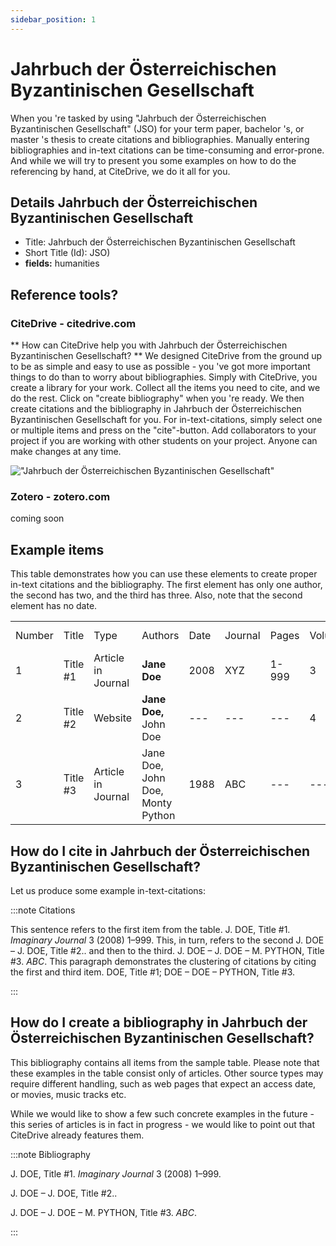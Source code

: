 ```yaml
---
sidebar_position: 1
---
```


# Jahrbuch der Österreichischen Byzantinischen Gesellschaft

When you 're tasked by using "Jahrbuch der Österreichischen Byzantinischen Gesellschaft" (JSO) for your term paper, bachelor 's, or master 's thesis to create citations and bibliographies.
Manually entering bibliographies and in-text citations can be time-consuming and error-prone. And while we will try to present you some examples on how to do the referencing by hand, at CiteDrive, we do it all for you.

## Details  Jahrbuch der Österreichischen Byzantinischen Gesellschaft
* Title: Jahrbuch der Österreichischen Byzantinischen Gesellschaft
* Short Title (Id): JSO)
* **fields:** humanities

## Reference tools?
### CiteDrive - citedrive.com
** How can CiteDrive help you with Jahrbuch der Österreichischen Byzantinischen Gesellschaft? **
We designed CiteDrive from the ground up to be as simple and easy to use as possible - you 've got more important things to do than to worry about bibliographies. Simply with CiteDrive, you create a library for your work. Collect all the items you need to cite, and we do the rest. Click on "create bibliography" when you 're ready. We then create citations and the bibliography in Jahrbuch der Österreichischen Byzantinischen Gesellschaft for you. For in-text-citations, simply select one or multiple items and press on the "cite"-button. Add collaborators to your project if you are working with other students on your project. Anyone can make changes at any time.


!["Jahrbuch der Österreichischen Byzantinischen Gesellschaft"](images/jahrbuch-der-osterreichischen-byzantinischen-gesellschaft.svg "Choose Jahrbuch der Österreichischen Byzantinischen Gesellschaft in the CiteDrive App")

### Zotero - zotero.com

coming soon

## Example items

This table demonstrates how you can use these elements to create proper in-text citations and the bibliography. The first element has only one author, the second has two, and the third has three. Also, note that the second element has no date.


<table>
  <tr>
   <td>Number
   </td>
   <td>Title
   </td>
   <td>Type
   </td>
   <td>Authors
   </td>
   <td>Date
   </td>
   <td>Journal
   </td>
   <td>Pages
   </td>
   <td>Volume
   </td>
   <td>Issue
   </td>
   <td>Access Date
   </td>
  </tr>
  <tr>
   <td>1
   </td>
   <td>Title #1
   </td>
   <td>Article in Journal
   </td>
   <td><strong>Jane Doe</strong>
   </td>
   <td>2008
   </td>
   <td>XYZ
   </td>
   <td>1-999
   </td>
   <td>3
   </td>
   <td>2
   </td>
   <td>--
   </td>
  </tr>
  <tr>
   <td>
2
   </td>
   <td>Title #2
   </td>
   <td>Website
   </td>
   <td><strong>Jane Doe, </strong>John Doe
   </td>
   <td>---
   </td>
   <td>---
   </td>
   <td>---
   </td>
   <td>4
   </td>
   <td>---
   </td>
   <td>2020-05-01
   </td>
  </tr>
  <tr>
   <td>3
   </td>
   <td>Title #3
   </td>
   <td>Article in Journal
   </td>
   <td>Jane Doe, John Doe, Monty Python
   </td>
   <td>1988
   </td>
   <td>ABC
   </td>
   <td>---
   </td>
   <td>---
   </td>
   <td>16
   </td>
   <td>---
   </td>
  </tr>
</table>



## How do I cite in  Jahrbuch der Österreichischen Byzantinischen Gesellschaft?

Let us produce some example in-text-citations:

:::note Citations


This sentence refers to the first item from the table. J. DOE, Title #1. <i>Imaginary Journal</i> 3 (2008) 1–999. This, in turn, refers to the second J. DOE – J. DOE, Title #2..
and then to the third.  J. DOE – J. DOE – M. PYTHON, Title #3. <i>ABC</i>.
This paragraph demonstrates the clustering of citations by citing the first and third item. DOE, Title #1; DOE – DOE – PYTHON, Title #3.

:::

## How do I create a bibliography in Jahrbuch der Österreichischen Byzantinischen Gesellschaft?

This bibliography contains all items from the sample table. Please note that these examples in the table consist only of articles. Other source types may require different handling, such as web pages that expect an access date, or movies, music tracks etc.

While we would like to show a few such concrete examples in the future - this series of articles is in fact in progress - we would like to point out that CiteDrive already features them.

:::note Bibliography

J. DOE, Title #1. <i>Imaginary Journal</i> 3 (2008) 1–999.

J. DOE – J. DOE, Title #2..

J. DOE – J. DOE – M. PYTHON, Title #3. <i>ABC</i>.



:::


        